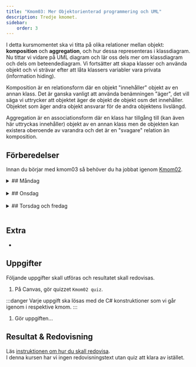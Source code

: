 ```yaml
---
title: "Kmom03: Mer Objektorienterad programmering och UML"
description: Tredje kmomet.
sidebar:
    order: 3
---
```




I detta kursmomentet ska vi titta på olika relationer mellan objekt: **komposition** och **aggregation**, och hur dessa representeras i klassdiagram. Nu tittar vi vidare på UML diagram och lär oss dels mer om klassdiagram och dels om beteendediagram. Vi fortsätter att skapa klasser och använda objekt och vi strävar efter att låta klassers variabler vara privata (information hiding).

Komposition är en relationsform där en objekt "innehåller" objekt av en annan klass. Det är ganska vanligt att använda benämningen "äger", det vill säga vi uttrycker att objektet äger de objekt de objekt osm det innehåller. Objektet som äger andra objekt ansvarar för de andra objektens livslängd. 

Aggregation är en associationsform där en klass har tillgång till (kan även här uttryckas innehåller) objekt av en annan klass men de objekten kan existera oberoende av varandra och det är en "svagare" relation än komposition.

## Förberedelser

Innan du börjar med kmom03 så behöver du ha jobbat igenom [Kmom02](../kmom02).
<br/>


<details>
<summary>
## Måndag
</summary>

:::tip
När du ska jobba med kursen är det lättast om du öppnar VS Code från terminalen innan du börjar jobba.
:::

```bash
cd dbwebb-kurser/csharp-<din akronym>
code .
```

### Att göra

<Steps>
1. Läs och jobba igenom följande kapitel i boken **C# 12.0 in a Nutshell: The Definitive Reference**:
    * kapitel 3 Creating Types in C#, delkapitel Classes
    * kapitel 4 Advance C#, delkapitel Try Statements and Exceptions
    * kapitel 15, delkapitel  File and Directory Operations till och med Path

    :::tip
    Det räcker inte med att bara läsa. Du är klar med boken när du förstår vad som står i den och kan köra koden själv. Utforska och experimentera med koden. Gör övningarna i boken. Testa ändra saker och se vad som händer. Det är så du lär dig.
    :::

</Steps>


</details>
<br/>




<details>
<summary>
## Onsdag
</summary>
Jobba igenom [seminarium kmom02](/website/laromaterial/seminarium/kmom02). Det görs på onsdagens lektion.
</details>
<br/>





<details>
<summary>
## Torsdag och fredag
</summary>

### Att göra
<Steps>

1. För att bekanta dig med C# dokumentationen, kika i [C# language documentation](https://learn.microsoft.com/en-us/dotnet/csharp/) och titta runt. **Spendera inte mer än 60 minuter på detta.**
</Steps>


</details>
<br/>



## Extra

-


## Uppgifter

Följande uppgifter skall utföras och resultatet skall redovisas.

1. På Canvas, gör quizzet `Kmom02 quiz`.

:::danger
Varje uppgift ska lösas med de C# konstruktioner som vi går igenom i respektive kmom.
:::

1. Gör uppgiften...



## Resultat & Redovisning

Läs [instruktionen om hur du skall redovisa](/website/laromaterial/instruktion/resultat-och-redovisning).  
I denna kursen har vi ingen redovisningstext utan quiz att klara av istället.


